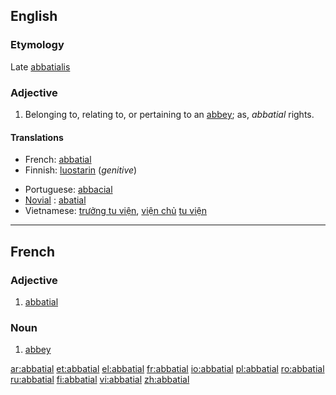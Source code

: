 ==English==

===Etymology===
Late {{L.}} [[abbatialis]]

===Adjective===
{{en-adj}}

# Belonging to, relating to, or pertaining to  an [[abbey]]; as, ''abbatial'' rights.

====Translations====
{{trans-top|belonging to an abbey}}
*French: [[abbatial#French|abbatial]]
*Finnish: [[luostari|luostarin]] (''genitive'')
{{trans-mid}}
*Portuguese: [[abbacial]]
*[[Novial]] : [[abatial]]
*Vietnamese: [[trưởng tu viện]], [[viện chủ]] [[tu viện]]
{{trans-bottom}}

----

==French==

===Adjective===
{{fr-adj|mp=abbatiaux}}

# [[abbatial#English|abbatial]]

===Noun===
{{fr-noun|m|plural=abbatiaux}}

# [[abbey]]

[[ar:abbatial]]
[[et:abbatial]]
[[el:abbatial]]
[[fr:abbatial]]
[[io:abbatial]]
[[pl:abbatial]]
[[ro:abbatial]]
[[ru:abbatial]]
[[fi:abbatial]]
[[vi:abbatial]]
[[zh:abbatial]]